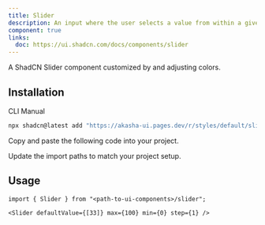 ```yaml
---
title: Slider
description: An input where the user selects a value from within a given range.
component: true
links:
  doc: https://ui.shadcn.com/docs/components/slider
---
```


A ShadCN Slider component customized by and adjusting colors.

<ComponentPreview name="slider-demo" />

## Installation

<Tabs defaultValue="cli">

<TabsList>
  <TabsTrigger value="cli">CLI</TabsTrigger>
  <TabsTrigger value="manual">Manual</TabsTrigger>
</TabsList>
<TabsContent value="cli">

```bash
npx shadcn@latest add "https://akasha-ui.pages.dev/r/styles/default/slider.json"
```

</TabsContent>

<TabsContent value="manual">

<Steps>

<Step>Copy and paste the following code into your project.</Step>

<ComponentSource name="slider" />

<Step>Update the import paths to match your project setup.</Step>

</Steps>

</TabsContent>

</Tabs>

## Usage

```tsx
import { Slider } from "<path-to-ui-components>/slider";
```

```tsx
<Slider defaultValue={[33]} max={100} min={0} step={1} />
``` 
